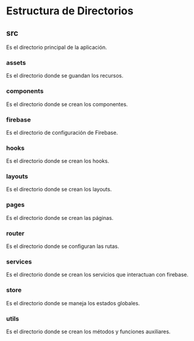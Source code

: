 # Estructura de Directorios


<FileTree>
  <FileTree.Folder name="src" open>
    <FileTree.Folder name="assets" />
    <FileTree.Folder name="components" />
    <FileTree.Folder name="firebase" />
    <FileTree.Folder name="hooks" />
    <FileTree.Folder name="layouts" />
    <FileTree.Folder name="pages" />
    <FileTree.Folder name="router" />
    <FileTree.Folder name="services" />
    <FileTree.Folder name="store" />
    <FileTree.Folder name="utils" />
    <FileTree.File name="index.css" />
    <FileTree.File name="main.tsx" />
    <FileTree.File name="vite-env.d.ts" active />
  </FileTree.Folder>
</FileTree>

## src

Es el directorio principal de la aplicación.

### assets

Es el directorio donde se guandan los recursos.

### components

Es el directorio donde se crean los componentes.

### firebase

Es el directorio de configuración de Firebase.

### hooks

Es el directorio donde se crean los hooks.

### layouts

Es el directorio donde se crean los layouts.

### pages

Es el directorio donde se crean las páginas.

### router

Es el directorio donde se configuran las rutas.

### services

Es el directorio donde se crean los servicios que interactuan con firebase.

### store

Es el directorio donde se maneja los estados globales.

### utils

Es el directorio donde se crean los métodos y funciones auxiliares.
